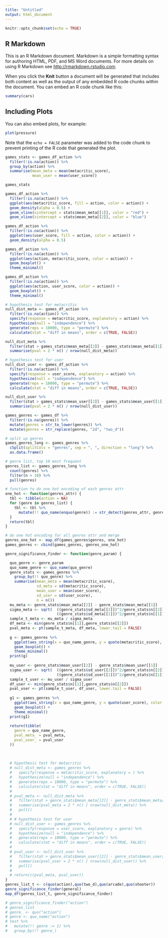```yaml
---
title: "Untitled"
output: html_document
---
```


```r
knitr::opts_chunk$set(echo = TRUE)
```

## R Markdown

This is an R Markdown document. Markdown is a simple formatting syntax for authoring HTML, PDF, and MS Word documents. For more details on using R Markdown see <http://rmarkdown.rstudio.com>.

When you click the **Knit** button a document will be generated that includes both content as well as the output of any embedded R code chunks within the document. You can embed an R code chunk like this:

```r
summary(cars)
```

## Including Plots

You can also embed plots, for example:

```r
plot(pressure)
```

Note that the `echo = FALSE` parameter was added to the code chunk to prevent printing of the R code that generated the plot.

```r
games_stats <- games_df_action %>% 
  filter(!is.na(action)) %>% 
  group_by(action) %>% 
  summarise(mean_meta = mean(metacritic_score),
            mean_user = mean(user_score))

games_stats

games_df_action %>% 
  filter(!is.na(action)) %>% 
  ggplot(aes(metacritic_score, fill = action, color = action)) +
  geom_density(alpha = 0.5) +
  geom_vline(xintercept = stats$mean_meta[[1]], color = "red") +
  geom_vline(xintercept = stats$mean_meta[[2]], color = "blue")

games_df_action %>% 
  filter(!is.na(action)) %>% 
  ggplot(aes(user_score, fill = action, color = action)) +
  geom_density(alpha = 0.5)

games_df_action %>% 
  filter(!is.na(action)) %>% 
  ggplot(aes(action, metacritic_score, color = action)) +
  geom_boxplot() +
  theme_minimal()

games_df_action %>% 
  filter(!is.na(action)) %>% 
  ggplot(aes(action, user_score, color = action)) +
  geom_boxplot() +
  theme_minimal()

# hypothesis test for metacritic
null_dist_meta <- games_df_action %>% 
  filter(!is.na(action)) %>% 
  specify(response = metacritic_score, explanatory = action) %>% 
  hypothesize(null = "independence") %>% 
  generate(reps = 10000, type = "permute") %>% 
  calculate(stat = "diff in means", order = c(TRUE, FALSE))

null_dist_meta %>% 
  filter(stat > games_stats$mean_meta[[2]] - games_stats$mean_meta[[1]]) %>% 
  summarise(pval = 2 * n() / nrow(null_dist_meta))

# hypothesis test for user 
null_dist_user <- games_df_action %>% 
  filter(!is.na(action)) %>% 
  specify(response = user_score, explanatory = action) %>% 
  hypothesize(null = "independence") %>% 
  generate(reps = 10000, type = "permute") %>% 
  calculate(stat = "diff in means", order = c(TRUE, FALSE))

null_dist_user %>% 
  filter(stat > games_stats$mean_user[[2]] - games_stats$mean_user[[1]]) %>% 
  summarise(pval = 2 * n() / nrow(null_dist_user))
```



```r
games_genres <- games_df %>% 
  filter(!is.na(genres)) %>% 
  mutate(genres = str_to_lower(genres)) %>% 
  mutate(genres = str_replace(genres, "2d", "two_d"))

# split up genres
games_genres_long <- games_genres %>%
  cSplit(splitCols = "genres", sep = ", ", direction = "long") %>% 
  as.data.frame()

# genre list, top 10 most frequent
genres_list <- games_genres_long %>% 
  count(genres) %>% 
  filter(n > 10) %>% 
  pull(genres)

# function to do one hot encoding of each genres attr
one_hot <- function(genres_attr) {
  tbl <- tibble(action = NA)
  for (genre in genres_list) {
    tbl <- tbl %>% 
      mutate(!! quo_name(enquo(genre)) := str_detect(genres_attr, genre))
  }
  return(tbl)
}

# do one hot encoding for all genres attr and merge
genres_one_hot <- map_df(games_genres$genres, one_hot)
games_genres <- cbind(games_genres, genres_one_hot)
```



```r
genre_significance_finder <- function(genre_param) { 

  quo_genre <- genre_param
  quo_name_genre <- quo_name(quo_genre)
  genre_stats <- games_genres %>% 
    group_by(!! quo_genre) %>% 
    summarise(mean_meta = mean(metacritic_score),
              sd_meta = sd(metacritic_score),
              mean_user = mean(user_score),
              sd_user = sd(user_score),
              n = n())
  mu_meta <- genre_stats$mean_meta[[2]] - genre_stats$mean_meta[[1]]
  sigma_meta <- sqrt(  ((genre_stats$sd_meta[[2]])^2/genre_stats$n[[2]])+
                       ((genre_stats$sd_meta[[1]])^2/genre_stats$n[[1]]))
  sample_t_meta <- mu_meta / sigma_meta
  df_meta <- min(genre_stats$n[[1]],genre_stats$n[[2]])
  pval_meta <- pt(sample_t_meta, df_meta, lower.tail = FALSE)
  
  g <- games_genres %>%
    ggplot(aes_string(x = quo_name_genre, y = quote(metacritic_score), color = quo_name_genre)) +
    geom_boxplot() +
    theme_minimal()
  print(g)
  
  mu_user <- genre_stats$mean_user[[2]] - genre_stats$mean_user[[1]]
  sigma_user <- sqrt(  ((genre_stats$sd_user[[2]])^2/genre_stats$n[[2]])+
                       ((genre_stats$sd_user[[1]])^2/genre_stats$n[[1]]))
  sample_t_user <- mu_user / sigma_user
  df_user <- min(genre_stats$n[[1]],genre_stats$n[[2]])
  pval_user <- pt(sample_t_user, df_user, lower.tail = FALSE)
  
  g1 <- games_genres %>%
    ggplot(aes_string(x = quo_name_genre, y = quote(user_score), color = quo_name_genre)) +
    geom_boxplot() +
    theme_minimal()
  print(g1)
  
  return(tibble(
    genre = quo_name_genre,
    pval_meta_ = pval_meta,
    pval_user_ = pval_user
  ))
  
  
  
  # hypothesis test for metacritic
  # null_dist_meta <- games_genres %>%
  #   specify(response = metacritic_score, explanatory = ) %>%
  #   hypothesize(null = "independence") %>%
  #   generate(reps = 10000, type = "permute") %>%
  #   calculate(stat = "diff in means", order = c(TRUE, FALSE))
  # 
  # pval_meta <- null_dist_meta %>%
  #   filter(stat > genre_stats$mean_meta[[2]] - genre_stats$mean_meta[[1]]) %>%
  #   summarise(pval_meta = 2 * n() / nrow(null_dist_meta)) %>% 
  #   pull()
  # 
  # # hypothesis test for user
  # null_dist_user <- games_genres %>%
  #   specify(response = user_score, explanatory = genre) %>%
  #   hypothesize(null = "independence") %>%
  #   generate(reps = 10000, type = "permute") %>%
  #   calculate(stat = "diff in means", order = c(TRUE, FALSE))
  # 
  # pval_user <- null_dist_user %>%
  #   filter(stat > genre_stats$mean_user[[2]] - genre_stats$mean_user[[1]]) %>%
  #   summarise(pval_user = 2 * n() / nrow(null_dist_user)) %>% 
  #   pull()
  # 
  # return(c(pval_meta, pval_user))
}
genres_list_t <- c(quo(action),quo(two_d),quo(arcade),quo(shooter))
genre_significance_finder(general)
map_df(genres_list_t, genre_significance_finder)

# genre_significance_finder("action")
# genres_list
# genre_ <- quo("action")
# genre <- quo_name("action")
# test %>% 
#   mutate(!! genre := 1) %>% 
#   group_by(!! genre_)


```

